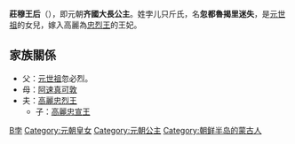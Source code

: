 {{unreferenced|time=2013-9-26}} 
'''莊穆王后'''（{{bd|1259年||1297年|catIdx=Borjigin,孛儿只斤}}），即元朝'''齐國大長公主'''。姓孛儿只斤氏，名'''忽都魯揭里迷失'''，是[[元世祖|元世祖]]的女兒，嫁入高麗為[[忠烈王|忠烈王]]的王妃。

==家族關係==
* 父：[[元世祖|元世祖]]忽必烈。
* 母：[[阿速真可敦|阿速真可敦]]
* 夫：[[高麗忠烈王|高麗忠烈王]]
** 子：[[高麗忠宣王|高麗忠宣王]]

{{高麗王后}}
{{元朝人物小作品}}

[[Category:高麗后妃|B孛]]
[[Category:元朝皇女|Category:元朝皇女]]
[[Category:元朝公主|Category:元朝公主]]
[[Category:朝鲜半岛的蒙古人|Category:朝鲜半岛的蒙古人]]